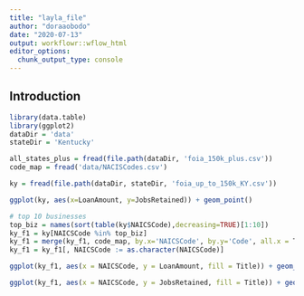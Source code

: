 ```yaml
---
title: "layla_file"
author: "doraaobodo"
date: "2020-07-13"
output: workflowr::wflow_html
editor_options:
  chunk_output_type: console
---
```


## Introduction

```r
library(data.table)
library(ggplot2)
dataDir = 'data'
stateDir = 'Kentucky'

all_states_plus = fread(file.path(dataDir, 'foia_150k_plus.csv'))
code_map = fread('data/NACISCodes.csv')
```

```r
ky = fread(file.path(dataDir, stateDir, 'foia_up_to_150k_KY.csv'))
```


```r
ggplot(ky, aes(x=LoanAmount, y=JobsRetained)) + geom_point()
```

```r
# top 10 businesses 
top_biz = names(sort(table(ky$NAICSCode),decreasing=TRUE)[1:10])
ky_f1 = ky[NAICSCode %in% top_biz]
ky_f1 = merge(ky_f1, code_map, by.x='NAICSCode', by.y='Code', all.x = T)
ky_f1 = ky_f1[, NAICSCode := as.character(NAICSCode)]

ggplot(ky_f1, aes(x = NAICSCode, y = LoanAmount, fill = Title)) + geom_boxplot(alpha = 0.1) + theme(axis.text = element_text(color = 'black')) 

```

```r
ggplot(ky_f1, aes(x = NAICSCode, y = JobsRetained, fill = Title)) + geom_boxplot(alpha = 0.1) + theme(axis.text = element_text(color = 'black')) 
```


